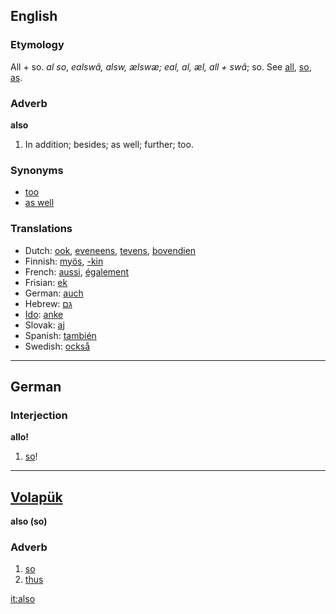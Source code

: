 ==English==

===Etymology===
All + so. {{OE.}} ''al so'', {{AS.}} ''ealswâ, alsw, ælswæ; eal, al, æl, all + swâ''; so. See [[all]], [[so]], [[as]].

===Adverb===
'''also'''
#In addition; besides; as well; further; too.

===Synonyms===
*[[too]]
*[[as well]]

===Translations===

*Dutch: [[ook]], [[eveneens]], [[tevens]], [[bovendien]]
*Finnish: [[myös]], [[-kin#Finnish|-kin]]
*French: [[aussi]], [[également]]
*Frisian: [[ek]]
*German: [[auch]]
*Hebrew: [[גם]]
*[[Ido]]: [[anke]]
*Slovak: [[aj]]
*Spanish: [[también]]
*Swedish: [[också]]

----

==German==

===Interjection===
'''allo!'''
# [[so]]!
----

==[[Volapük]]== 
'''also (so) '''
===Adverb===
# [[so]]
# [[thus]]

[[it:also]]